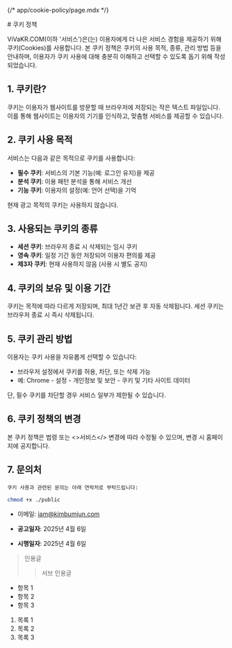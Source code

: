 {/* app/cookie-policy/page.mdx */}
<div className="my-8 min-h-4"></div>
# 쿠키 정책

ViVaKR.COM(이하 '서비스')은(는) 이용자에게 더 나은 서비스 경험을 제공하기 위해 쿠키(Cookies)를 사용합니다. 본 쿠키 정책은 쿠키의 사용 목적, 종류, 관리 방법 등을 안내하며, 이용자가 쿠키 사용에 대해 충분히 이해하고 선택할 수 있도록 돕기 위해 작성되었습니다.

## 1. 쿠키란?

쿠키는 이용자가 웹사이트를 방문할 때 브라우저에 저장되는 작은 텍스트 파일입니다. 이를 통해 웹사이트는 이용자의 기기를 인식하고, 맞춤형 서비스를 제공할 수 있습니다.

## 2. 쿠키 사용 목적

서비스는 다음과 같은 목적으로 쿠키를 사용합니다:

-   **필수 쿠키**: 서비스의 기본 기능(예: 로그인 유지)을 제공
-   **분석 쿠키**: 이용 패턴 분석을 통해 서비스 개선
-   **기능 쿠키**: 이용자의 설정(예: 언어 선택)을 기억

현재 광고 목적의 쿠키는 사용하지 않습니다.

## 3. 사용되는 쿠키의 종류

-   **세션 쿠키**: 브라우저 종료 시 삭제되는 임시 쿠키
-   **영속 쿠키**: 일정 기간 동안 저장되어 이용자 편의를 제공
-   **제3자 쿠키**: 현재 사용하지 않음 (사용 시 별도 공지)

## 4. 쿠키의 보유 및 이용 기간

쿠키는 목적에 따라 다르게 저장되며, 최대 1년간 보관 후 자동 삭제됩니다. 세션 쿠키는 브라우저 종료 시 즉시 삭제됩니다.

## 5. 쿠키 관리 방법

이용자는 쿠키 사용을 자유롭게 선택할 수 있습니다:

-   브라우저 설정에서 쿠키를 허용, 차단, 또는 삭제 가능
-   예: Chrome - 설정 - 개인정보 및 보안 - 쿠키 및 기타 사이트 데이터

단, 필수 쿠키를 차단할 경우 서비스 일부가 제한될 수 있습니다.

## 6. 쿠키 정책의 변경

본 쿠키 정책은 법령 또는 <>서비스</> 변경에 따라 수정될 수 있으며, 변경 시 홈페이지에 공지합니다.

## 7. 문의처

```text
쿠키 사용과 관련된 문의는 아래 연락처로 부탁드립니다:
```

```bash
chmod +x ./public

```

- 이메일: [iam@kimbumjun.com](mailto:iam@kimbumjun.com, '문의하기..')

- **공고일자**: 2025년 4월 6일
- **시행일자**: 2025년 4월 6일



> 인용글
>> 서브 인용글

- 항목 1
- 항목 2
- 항목 3

1. 목록 1
2. 목록 2
3. 목록 3

